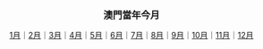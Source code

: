 <div align="center"><big>'''澳門當年今月'''</big>

[[Portal:澳門/當年今月/1月|1月]]｜[[Portal:澳門/當年今月/2月|2月]]｜[[Portal:澳門/當年今月/3月|3月]]｜[[Portal:澳門/當年今月/4月|4月]]｜[[Portal:澳門/當年今月/5月|5月]]｜[[Portal:澳門/當年今月/6月|6月]]｜[[Portal:澳門/當年今月/7月|7月]]｜[[Portal:澳門/當年今月/8月|8月]]｜[[Portal:澳門/當年今月/9月|9月]]｜[[Portal:澳門/當年今月/10月|10月]]｜[[Portal:澳門/當年今月/11月|11月]]｜[[Portal:澳門/當年今月/12月|12月]]

</div>